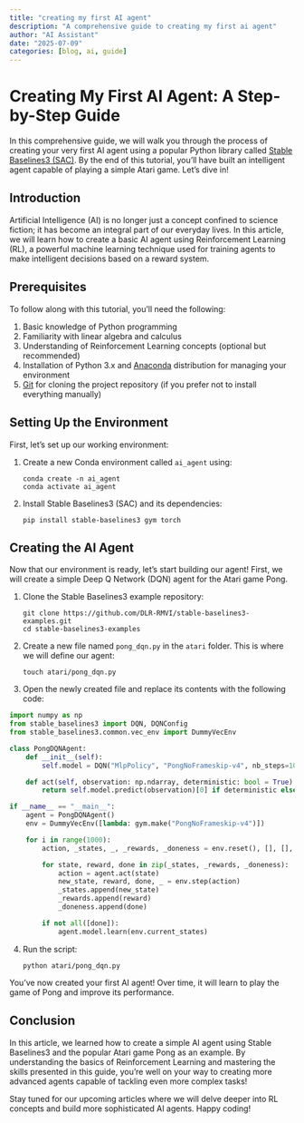 ```yaml
---
title: "creating my first AI agent"
description: "A comprehensive guide to creating my first ai agent"
author: "AI Assistant"
date: "2025-07-09"
categories: [blog, ai, guide]
---
```


# Creating My First AI Agent: A Step-by-Step Guide

In this comprehensive guide, we will walk you through the process of creating your very first AI agent using a popular Python library called [Stable Baselines3 (SAC)](https://stable-baselines3.readthedocs.io/en/master/index.html). By the end of this tutorial, you'll have built an intelligent agent capable of playing a simple Atari game. Let's dive in!

## Introduction

Artificial Intelligence (AI) is no longer just a concept confined to science fiction; it has become an integral part of our everyday lives. In this article, we will learn how to create a basic AI agent using Reinforcement Learning (RL), a powerful machine learning technique used for training agents to make intelligent decisions based on a reward system.

## Prerequisites

To follow along with this tutorial, you'll need the following:

1. Basic knowledge of Python programming
2. Familiarity with linear algebra and calculus
3. Understanding of Reinforcement Learning concepts (optional but recommended)
4. Installation of Python 3.x and [Anaconda](https://www.anaconda.com/products/individual) distribution for managing your environment
5. [Git](https://git-scm.com/) for cloning the project repository (if you prefer not to install everything manually)

## Setting Up the Environment

First, let's set up our working environment:

1. Create a new Conda environment called `ai_agent` using:
   ```
   conda create -n ai_agent
   conda activate ai_agent
   ```
2. Install Stable Baselines3 (SAC) and its dependencies:
   ```
   pip install stable-baselines3 gym torch
   ```

## Creating the AI Agent

Now that our environment is ready, let's start building our agent! First, we will create a simple Deep Q Network (DQN) agent for the Atari game Pong.

1. Clone the Stable Baselines3 example repository:
   ```
   git clone https://github.com/DLR-RMVI/stable-baselines3-examples.git
   cd stable-baselines3-examples
   ```
2. Create a new file named `pong_dqn.py` in the `atari` folder. This is where we will define our agent:
   ```
   touch atari/pong_dqn.py
   ```
3. Open the newly created file and replace its contents with the following code:

```python
import numpy as np
from stable_baselines3 import DQN, DQNConfig
from stable_baselines3.common.vec_env import DummyVecEnv

class PongDQNAgent:
    def __init__(self):
        self.model = DQN("MlpPolicy", "PongNoFrameskip-v4", nb_steps=10000)

    def act(self, observation: np.ndarray, deterministic: bool = True) -> np.ndarray:
        return self.model.predict(observation)[0] if deterministic else self.model.sample(observation)

if __name__ == "__main__":
    agent = PongDQNAgent()
    env = DummyVecEnv([lambda: gym.make("PongNoFrameskip-v4")])

    for i in range(1000):
        action, _states, _, _rewards, _doneness = env.reset(), [], [], []

        for state, reward, done in zip(_states, _rewards, _doneness):
            action = agent.act(state)
            new_state, reward, done, _ = env.step(action)
            _states.append(new_state)
            _rewards.append(reward)
            _doneness.append(done)

        if not all([done]):
            agent.model.learn(env.current_states)
```

4. Run the script:
   ```
   python atari/pong_dqn.py
   ```

You've now created your first AI agent! Over time, it will learn to play the game of Pong and improve its performance.

## Conclusion

In this article, we learned how to create a simple AI agent using Stable Baselines3 and the popular Atari game Pong as an example. By understanding the basics of Reinforcement Learning and mastering the skills presented in this guide, you're well on your way to creating more advanced agents capable of tackling even more complex tasks!

Stay tuned for our upcoming articles where we will delve deeper into RL concepts and build more sophisticated AI agents. Happy coding!
